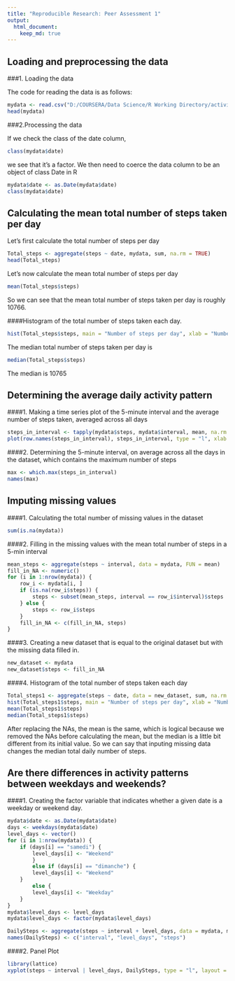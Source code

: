 ```yaml
---
title: "Reproducible Research: Peer Assessment 1"
output:
  html_document:
    keep_md: true
---  
```



## Loading and preprocessing the data  

###1. Loading the data

The code for reading the data is as follows:

```r
mydata <- read.csv("D:/COURSERA/Data Science/R Working Directory/activity.csv")
head(mydata)
```
###2.Processing the data

If we check the class of the date column,
```r
class(mydata$date)
```
we see that it's a factor. We then need to coerce the data column to be an object of class Date in R
```r
mydata$date <- as.Date(mydata$date)
class(mydata$date)
```


## Calculating the mean total number of steps taken per day

Let's first calculate the total number of steps per day

```r
Total_steps <- aggregate(steps ~ date, mydata, sum, na.rm = TRUE)
head(Total_steps)
```

Let's now calculate the mean total number of steps per day

```r
mean(Total_steps$steps)
```

So we can see that the mean total number of steps taken per day is roughly 10766.

####Histogram of the total number of steps taken each day.

```r
hist(Total_steps$steps, main = "Number of steps per day", xlab = "Number of steps", col = "blue")
```

The median total number of steps taken per day is

```r
median(Total_steps$steps)
```

The median is 10765

## Determining the average daily activity pattern  


####1. Making a time series plot of the 5-minute interval and the average number of steps taken, averaged across all days 

```r
steps_in_interval <- tapply(mydata$steps, mydata$interval, mean, na.rm = TRUE)
plot(row.names(steps_in_interval), steps_in_interval, type = "l", xlab = "Interval", ylab = "Average across all Days", main = "Average number of steps", col = "orange")
```

####2. Determining the 5-minute interval, on average across all the days in the dataset, which contains the maximum number of steps

```r
max <- which.max(steps_in_interval)
names(max)
```

## Imputing missing values

####1. Calculating the total number of missing values in the dataset

```r
sum(is.na(mydata))
```

####2. Filling in the missing values with the mean total number of steps in a 5-min interval

```r
mean_steps <- aggregate(steps ~ interval, data = mydata, FUN = mean)
fill_in_NA <- numeric()
for (i in 1:nrow(mydata)) {
    row_i <- mydata[i, ]
    if (is.na(row_i$steps)) {
        steps <- subset(mean_steps, interval == row_i$interval)$steps
    } else {
        steps <- row_i$steps
    }
    fill_in_NA <- c(fill_in_NA, steps)
}
```

####3. Creating a new dataset that is equal to the original dataset but with the missing data filled in.

```r
new_dataset <- mydata
new_dataset$steps <- fill_in_NA
```

####4. Histogram of the total number of steps taken each day

```r
Total_steps1 <- aggregate(steps ~ date, data = new_dataset, sum, na.rm = TRUE)
hist(Total_steps1$steps, main = "Number of steps per day", xlab = "Number of steps", col = "blue")
mean(Total_steps1$steps)
median(Total_steps1$steps)
```
After replacing the NAs, the mean is the same, which is logical because we removed the NAs before calculating the mean, but the median is a little bit different from its initial value. So we can say that inputing missing data changes the median total daily number of steps.


## Are there differences in activity patterns between weekdays and weekends?

####1. Creating the factor variable that indicates whether a given date is a weekday or weekend day.

```r
mydata$date <- as.Date(mydata$date)
days <- weekdays(mydata$date)
level_days <- vector()
for (i in 1:nrow(mydata)) {
    if (days[i] == "samedi") {
        level_days[i] <- "Weekend"
        }
        else if (days[i] == "dimanche") {
        level_days[i] <- "Weekend"
    } 
        else {
        level_days[i] <- "Weekday"
    }
}
mydata$level_days <- level_days
mydata$level_days <- factor(mydata$level_days)

DailySteps <- aggregate(steps ~ interval + level_days, data = mydata, mean)
names(DailySteps) <- c("interval", "level_days", "steps")
```

####2. Panel Plot

```r
library(lattice)
xyplot(steps ~ interval | level_days, DailySteps, type = "l", layout = c(1, 2), xlab = "Interval", ylab = "Number of steps")
```
